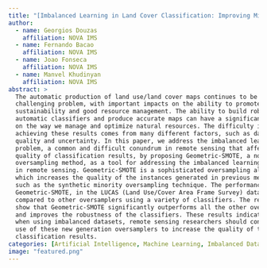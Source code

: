 ```yaml
---
title: "[Imbalanced Learning in Land Cover Classification: Improving Minority Classes’ Prediction Accuracy Using the Geometric SMOTE Algorithm](https://www.mdpi.com/2072-4292/11/24/3040)"
author:
  - name: Georgios Douzas
    affiliation: NOVA IMS
  - name: Fernando Bacao
    affiliation: NOVA IMS
  - name: Joao Fonseca
    affiliation: NOVA IMS
  - name: Manvel Khudinyan
    affiliation: NOVA IMS
abstract: >
  The automatic production of land use/land cover maps continues to be a
  challenging problem, with important impacts on the ability to promote
  sustainability and good resource management. The ability to build robust
  automatic classifiers and produce accurate maps can have a significant impact
  on the way we manage and optimize natural resources. The difficulty in
  achieving these results comes from many different factors, such as data
  quality and uncertainty. In this paper, we address the imbalanced learning
  problem, a common and difficult conundrum in remote sensing that affects the
  quality of classification results, by proposing Geometric-SMOTE, a novel
  oversampling method, as a tool for addressing the imbalanced learning problem
  in remote sensing. Geometric-SMOTE is a sophisticated oversampling algorithm
  which increases the quality of the instances generated in previous methods,
  such as the synthetic minority oversampling technique. The performance of
  Geometric-SMOTE, in the LUCAS (Land Use/Cover Area Frame Survey) dataset, is
  compared to other oversamplers using a variety of classifiers. The results
  show that Geometric-SMOTE significantly outperforms all the other oversamplers
  and improves the robustness of the classifiers. These results indicate that,
  when using imbalanced datasets, remote sensing researchers should consider the
  use of these new generation oversamplers to increase the quality of the
  classification results.
categories: [Artificial Intelligence, Machine Learning, Imbalanced Data, Publication]
image: "featured.png"
---
```


